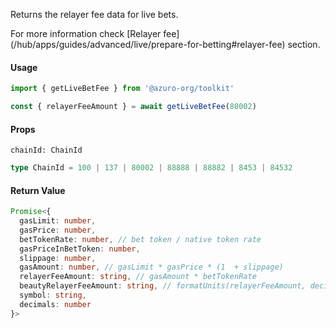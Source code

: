 
Returns the relayer fee data for live bets.

<Callout type="info">
  For more information check [Relayer fee](/hub/apps/guides/advanced/live/prepare-for-betting#relayer-fee) section.
</Callout>

#### Usage

```ts
import { getLiveBetFee } from '@azuro-org/toolkit'

const { relayerFeeAmount } = await getLiveBetFee(80002)
```

#### Props

`chainId: ChainId`

```ts
type ChainId = 100 | 137 | 80002 | 88888 | 88882 | 8453 | 84532
```

#### Return Value

```ts
Promise<{
  gasLimit: number,
  gasPrice: number,
  betTokenRate: number, // bet token / native token rate
  gasPriceInBetToken: number,
  slippage: number,
  gasAmount: number, // gasLimit * gasPrice * (1  + slippage)
  relayerFeeAmount: string, // gasAmount * betTokenRate
  beautyRelayerFeeAmount: string, // formatUnits(relayerFeeAmount, decimals)
  symbol: string,
  decimals: number
}>
```
